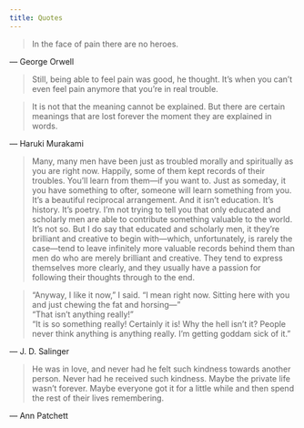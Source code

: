 ```yaml
---
title: Quotes
---
```



> In the face of pain there are no heroes.

— George Orwell


> Still, being able to feel pain was good, he thought. It's when you can't even feel pain anymore that you're in real trouble.

> It is not that the meaning cannot be explained. But there are certain meanings that are lost forever the moment they are explained in words.

— Haruki Murakami

> Many, many men have been just as troubled morally and spiritually as you are right now. Happily, some of them kept records of their troubles. You'll learn from them—if you want to. Just as someday, it you have something to ofter, someone will learn something from you. It's a beautiful reciprocal arrangement. And it isn't education. It's history. It's poetry. I'm not trying to tell you that only educated and scholarly men are able to contribute something valuable to the world. It's not so. But I do say that educated and scholarly men, it they're brilliant and creative to begin with—which, unfortunately, is rarely the case—tend to leave infinitely more valuable records behind them than men do who are merely brilliant and creative. They tend to express themselves more clearly, and they usually have a passion for following their thoughts through to the end.

> "Anyway, I like it now," I said. "I mean right now. Sitting here with you and just chewing the fat and horsing—"\
> "That isn't anything really!"\
> "It is so something really! Certainly it is! Why the hell isn't it? People never think anything is anything really. I'm getting goddam sick of it."

— J. D. Salinger

> He was in love, and never had he felt such kindness towards another person. Never had he received such kindness. Maybe the private life wasn't forever. Maybe everyone got it for a little while and then spend the rest of their lives remembering.

— Ann Patchett